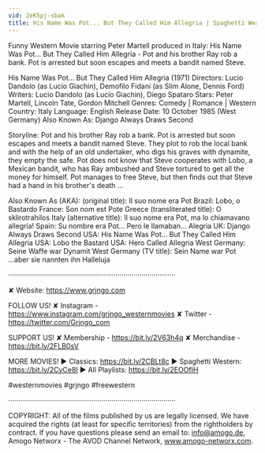 ```yaml
---
vid: 2eK5pj-sbak
title: His Name Was Pot... But They Called Him Allegria | Spaghetti Western | Wild West Film | Full Movie
---
```


Funny Western Movie starring Peter Martell produced in Italy: His Name Was Pot... But They Called Him Allegria - Pot and his brother Ray rob a bank. Pot is arrested but soon escapes and meets a bandit named Steve.

His Name Was Pot... But They Called Him Allegria (1971)
Directors: Lucio Dandolo (as Lucio Giachin), Demofilo Fidani (as Slim Alone, Dennis Ford)
Writers: Lucio Dandolo (as Lucio Giachin), Diego Spataro 
Stars: Peter Martell, Lincoln Tate, Gordon Mitchell
Genres: Comedy | Romance | Western 
Country: Italy
Language: English
Release Date: 10 October 1985 (West Germany) 
Also Known As: Django Always Draws Second 

Storyline:
Pot and his brother Ray rob a bank. Pot is arrested but soon escapes and meets a bandit named Steve. They plot to rob the local bank and with the help of an old undertaker, who digs his graves with dynamite, they empty the safe. Pot does not know that Steve cooperates with Lobo, a Mexican bandit, who has Ray ambushed and Steve tortured to get all the money for himself. Pot manages to free Steve, but then finds out that Steve had a hand in his brother's death ... 

Also Known As (AKA):
(original title): Il suo nome era Pot
Brazil: Lobo, o Bastardo
France: Son nom est Pote
Greece (transliterated title): O sklirotrahilos
Italy (alternative title): Il suo nome era Pot, ma lo chiamavano allegria!
Spain: Su nombre era Pot... Pero le llamaban... Alegria
UK: Django Always Draws Second
USA: His Name Was Pot... But They Called Him Allegria
USA: Lobo the Bastard
USA: Hero Called Allegria
West Germany: Seine Waffe war Dynamit
West Germany (TV title): Sein Name war Pot ...aber sie nannten ihn Halleluja

····················································································

✘ Website: https://www.grjngo.com

FOLLOW US!
✘ Instagram - https://www.instagram.com/grjngo_westernmovies
✘ Twitter - https://twitter.com/Grjngo_com

SUPPORT US!
✘ Membership - https://bit.ly/2V63h4q
✘ Merchandise - https://bit.ly/2FLB0sV

MORE MOVIES! 
► Classics: https://bit.ly/2CBLt8c 
► Spaghetti Western: https://bit.ly/2CyCe8I 
► All Playlists: https://bit.ly/2EOOfIH 

#westernmovies #grjngo #freewestern

····················································································

COPYRIGHT: All of the films published by us are legally licensed. We have acquired the rights (at least for specific territories) from the rightholders by contract. If you have questions please send an email to: info@amogo.de, Amogo Networx - The AVOD Channel Network, www.amogo-networx.com.